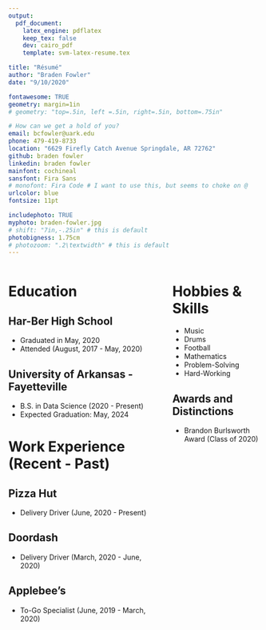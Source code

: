 ```yaml
---
output: 
  pdf_document:
    latex_engine: pdflatex
    keep_tex: false
    dev: cairo_pdf
    template: svm-latex-resume.tex

title: "Résumé"
author: "Braden Fowler"
date: "9/10/2020"

fontawesome: TRUE
geometry: margin=1in
# geometry: "top=.5in, left =.5in, right=.5in, bottom=.75in"

# How can we get a hold of you?
email: bcfowler@uark.edu
phone: 479-419-8733
location: "6629 Firefly Catch Avenue Springdale, AR 72762"
github: braden fowler
linkedin: braden fowler
mainfont: cochineal
sansfont: Fira Sans
# monofont: Fira Code # I want to use this, but seems to choke on @
urlcolor: blue
fontsize: 11pt

includephoto: TRUE
myphoto: braden-fowler.jpg
# shift: "7in,-.25in" # this is default
photobigness: 1.75cm
# photozoom: ".2\textwidth" # this is default
---
```



<!-- Read more about Pandoc's [fenced_divs](https://pandoc.org/MANUAL.html#extension-fenced_divs) syntax -->

:::::: {.columns}
::: {.column width="60%" data-latex="{0.60\textwidth}"}

# Education

## Har-Ber High School

- Graduated in May, 2020
- Attended (August, 2017 - May, 2020)

## University of Arkansas - Fayetteville

- B.S. in Data Science (2020 - Present)
- Expected Graduation: May, 2024

# Work Experience (Recent - Past)

## Pizza Hut

- Delivery Driver (June, 2020 - Present)

## Doordash

- Delivery Driver (March, 2020 - June, 2020)

## Applebee's

- To-Go Specialist (June, 2019 - March, 2020)

:::
::: {.column width="2%" data-latex="{0.02\textwidth}"}
\ 
<!-- an empty div with an empty character to serve as a column sep -->
:::
:::::: {.column width="38%" data-latex="{0.38\textwidth}"}

# Hobbies & Skills

- Music
- Drums
- Football
- Mathematics
- Problem-Solving
- Hard-Working

## Awards and Distinctions

- Brandon Burlsworth Award (Class of 2020)

:::
::::::

<!-- If you want another page, this is how you can do it... -->

<!-- \newpage

:::::: {.columns}
::: {.column width="60%" data-latex="{0.60\textwidth}"}




:::
::: {.column width="2%" data-latex="{0.02\textwidth}"}
\


:::
:::::: {.column width="38%" data-latex="{0.38\textwidth}"}


:::
::::::

-->